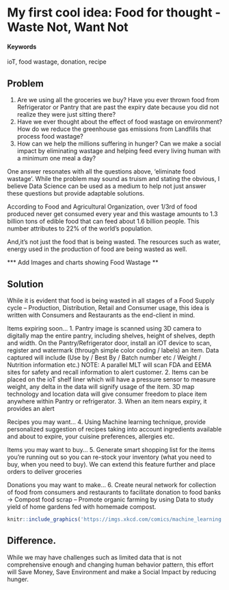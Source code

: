 # My first cool idea: Food for thought - Waste Not, Want Not

#### Keywords {-}

ioT, food wastage, donation, recipe

## Problem

1. Are we using all the groceries we buy? Have you ever thrown food from Refrigerator or Pantry that are past the expiry date because you did not realize they were just sitting there? 
2. Have we ever thought about the effect of food wastage on environment? How do we reduce the greenhouse gas emissions from Landfills that process food wastage?
3. How can we help the millions suffering in hunger? Can we make a social impact by eliminating wastage and helping feed every living human with a minimum one meal a day?  

One answer resonates with all the questions above, ‘eliminate food wastage’. While the problem may sound as truism and stating the obvious, I believe Data Science can be used as a medium to help not just answer these questions but provide adaptable solutions.

According to Food and Agricultural Organization, over 1/3rd of food produced never get consumed every year and this wastage amounts to 1.3 billion tons of edible food that can feed about 1.6 billion people. This number attributes to 22% of the world’s population. 

And,it’s not just the food that is being wasted. The resources such as water, energy used in the production of food are being wasted as well.

*** Add Images and charts showing Food Wastage **

## Solution

While it is evident that food is being wasted in all stages of a Food Supply cycle – Production, Distribution, Retail and Consumer usage, this idea is written with Consumers and Restaurants as the end-client in mind. 

Items expiring soon…
1.  Pantry image is scanned using 3D camera to digitally map the entire pantry, including shelves, height of shelves, depth and width. On the Pantry/Refrigerator door, install an iOT device to scan, register and watermark (through simple color coding / labels) an item. Data captured will include (Use by / Best By / Batch number etc / Weight / Nutrition information etc.) NOTE: A parallel MLT will scan  FDA and EEMA sites for safety and recall information to alert customer. 
2.  Items can be placed on the ioT shelf liner which will have a pressure sensor to measure weight, any delta in the data will signify usage of the item. 3D map technology and location data will give consumer freedom to place item anywhere within Pantry or refrigerator. 
3.  When an item nears expiry, it provides an alert 

Recipes you may want…
4.	Using Machine learning technique, provide personalized suggestion of recipes taking into account ingredients available and about to expire, your cuisine preferences, allergies etc.

Items you may want to buy…
5.	Generate smart shopping list for the items you’re running out so you can re-stock your inventory (what you need to buy, when you need to buy). We can extend this feature further and place orders to deliver groceries

Donations you may want to make…
6.       Create neural network for collection of food from consumers and restaurants to facilitate donation to food banks  
-> Compost food scrap – Promote organic farming by using Data to study yield of home gardens fed with homemade compost.

<!-- ...or include images directly from the web. Cite your sources! -->
```r
knitr::include_graphics('https://imgs.xkcd.com/comics/machine_learning.png')
```
 

## Difference.

While we may have challenges such as limited data that is not comprehensive enough and changing human behavior pattern, this effort will Save Money, Save Environment and make a Social Impact by reducing hunger.
